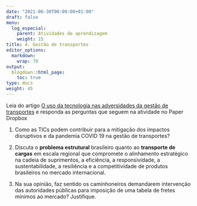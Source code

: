 ---
date: "2021-06-30T00:00:00+01:00"
draft: false
menu:
  log_especial:
    parent: Atividades de aprendizagem
    weight: 15
title: 4. Gestão de transportes
editor_options: 
  markdown: 
    wrap: 70
output: 
  blogdown::html_page:
    toc: true
type: docs
weight: 45
---

Leia do artigo [O uso da tecnologia nas adversidades da gestão de transportes](https://github.com/retaoliveira/relements/raw/main/texto/ti_transportes.pdf) e responda as perguntas que seguem na atividade no Paper Dropbox

1. Como as TICs podem contribuir para a mitigação dos impactos disruptivos e da pandemia COVID 19 na gestão de transportes?

2. Discuta o **problema estrutural** brasileiro quanto ao **transporte de cargas** em escala regional que compromete o alinhamento estratégico na cadeia de suprimentos, a eficiência, a responsividade, a sustentabilidade, a resiliência e a competitividade de produtos brasileiros no mercado internacional.

3. Na sua opinião, faz sentido os caminhoneiros demandarem intervenção das autoridades públicas para imposição de uma tabela de fretes mínimos ao mercado? Justifique. 
